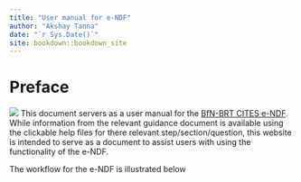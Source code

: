 ```yaml
--- 
title: "User manual for e-NDF"
author: "Akshay Tanna"
date: "`r Sys.Date()`"
site: bookdown::bookdown_site
---
```

# Preface{-}
![](images/eNDF_logo.png)
This document servers as a user manual for the [BfN-BRT CITES e-NDF](https://user.cites-endf.org). While information from the relevant guidance document is available using the clickable help files for there relevant step/section/question, this website is intended to serve as a document to assist users with using the functionality of the e-NDF.

The workflow for the e-NDF is illustrated below